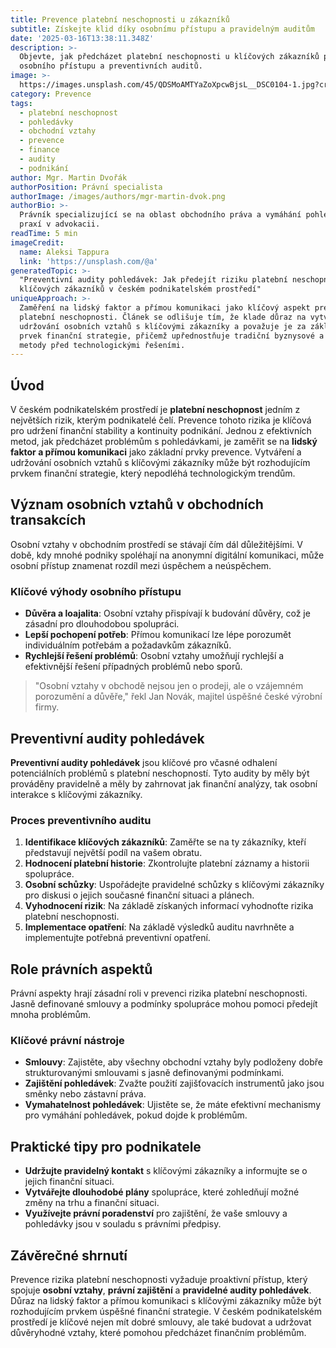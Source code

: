 ```yaml
---
title: Prevence platební neschopnosti u zákazníků
subtitle: Získejte klid díky osobnímu přístupu a pravidelným auditům
date: '2025-03-16T13:38:11.348Z'
description: >-
  Objevte, jak předcházet platební neschopnosti u klíčových zákazníků pomocí
  osobního přístupu a preventivních auditů.
image: >-
  https://images.unsplash.com/45/QDSMoAMTYaZoXpcwBjsL__DSC0104-1.jpg?crop=entropy&cs=tinysrgb&fit=max&fm=jpg&ixid=M3w3MjA5MjJ8MHwxfHJhbmRvbXx8fHx8fHx8fDE3NDIxMzIyOTF8&ixlib=rb-4.0.3&q=80&w=1080
category: Prevence
tags:
  - platební neschopnost
  - pohledávky
  - obchodní vztahy
  - prevence
  - finance
  - audity
  - podnikání
author: Mgr. Martin Dvořák
authorPosition: Právní specialista
authorImage: /images/authors/mgr-martin-dvok.png
authorBio: >-
  Právník specializující se na oblast obchodního práva a vymáhání pohledávek s
  praxí v advokacii.
readTime: 5 min
imageCredit:
  name: Aleksi Tappura
  link: 'https://unsplash.com/@a'
generatedTopic: >-
  "Preventivní audity pohledávek: Jak předejít riziku platební neschopnosti u
  klíčových zákazníků v českém podnikatelském prostředí"
uniqueApproach: >-
  Zaměření na lidský faktor a přímou komunikaci jako klíčový aspekt prevence
  platební neschopnosti. Článek se odlišuje tím, že klade důraz na vytváření a
  udržování osobních vztahů s klíčovými zákazníky a považuje je za základní
  prvek finanční strategie, přičemž upřednostňuje tradiční byznysové a právní
  metody před technologickými řešeními.
---
```


## Úvod

V českém podnikatelském prostředí je **platební neschopnost** jedním z největších rizik, kterým podnikatelé čelí. Prevence tohoto rizika je klíčová pro udržení finanční stability a kontinuity podnikání. Jednou z efektivních metod, jak předcházet problémům s pohledávkami, je zaměřit se na **lidský faktor a přímou komunikaci** jako základní prvky prevence. Vytváření a udržování osobních vztahů s klíčovými zákazníky může být rozhodujícím prvkem finanční strategie, který nepodléhá technologickým trendům.

## Význam osobních vztahů v obchodních transakcích

Osobní vztahy v obchodním prostředí se stávají čím dál důležitějšími. V době, kdy mnohé podniky spoléhají na anonymní digitální komunikaci, může osobní přístup znamenat rozdíl mezi úspěchem a neúspěchem.

### Klíčové výhody osobního přístupu

- **Důvěra a loajalita**: Osobní vztahy přispívají k budování důvěry, což je zásadní pro dlouhodobou spolupráci.
- **Lepší pochopení potřeb**: Přímou komunikací lze lépe porozumět individuálním potřebám a požadavkům zákazníků.
- **Rychlejší řešení problémů**: Osobní vztahy umožňují rychlejší a efektivnější řešení případných problémů nebo sporů.

> "Osobní vztahy v obchodě nejsou jen o prodeji, ale o vzájemném porozumění a důvěře," řekl Jan Novák, majitel úspěšné české výrobní firmy.

## Preventivní audity pohledávek

**Preventivní audity pohledávek** jsou klíčové pro včasné odhalení potenciálních problémů s platební neschopností. Tyto audity by měly být prováděny pravidelně a měly by zahrnovat jak finanční analýzy, tak osobní interakce s klíčovými zákazníky.

### Proces preventivního auditu

1. **Identifikace klíčových zákazníků**: Zaměřte se na ty zákazníky, kteří představují největší podíl na vašem obratu.
2. **Hodnocení platební historie**: Zkontrolujte platební záznamy a historii spolupráce.
3. **Osobní schůzky**: Uspořádejte pravidelné schůzky s klíčovými zákazníky pro diskusi o jejich současné finanční situaci a plánech.
4. **Vyhodnocení rizik**: Na základě získaných informací vyhodnoťte rizika platební neschopnosti.
5. **Implementace opatření**: Na základě výsledků auditu navrhněte a implementujte potřebná preventivní opatření.

## Role právních aspektů

Právní aspekty hrají zásadní roli v prevenci rizika platební neschopnosti. Jasně definované smlouvy a podmínky spolupráce mohou pomoci předejít mnoha problémům.

### Klíčové právní nástroje

- **Smlouvy**: Zajistěte, aby všechny obchodní vztahy byly podloženy dobře strukturovanými smlouvami s jasně definovanými podmínkami.
- **Zajištění pohledávek**: Zvažte použití zajišťovacích instrumentů jako jsou směnky nebo zástavní práva.
- **Vymahatelnost pohledávek**: Ujistěte se, že máte efektivní mechanismy pro vymáhání pohledávek, pokud dojde k problémům.

## Praktické tipy pro podnikatele

- **Udržujte pravidelný kontakt** s klíčovými zákazníky a informujte se o jejich finanční situaci.
- **Vytvářejte dlouhodobé plány** spolupráce, které zohledňují možné změny na trhu a finanční situaci.
- **Využívejte právní poradenství** pro zajištění, že vaše smlouvy a pohledávky jsou v souladu s právními předpisy.

## Závěrečné shrnutí

Prevence rizika platební neschopnosti vyžaduje proaktivní přístup, který spojuje **osobní vztahy**, **právní zajištění** a **pravidelné audity pohledávek**. Důraz na lidský faktor a přímou komunikaci s klíčovými zákazníky může být rozhodujícím prvkem úspěšné finanční strategie. V českém podnikatelském prostředí je klíčové nejen mít dobré smlouvy, ale také budovat a udržovat důvěryhodné vztahy, které pomohou předcházet finančním problémům.
